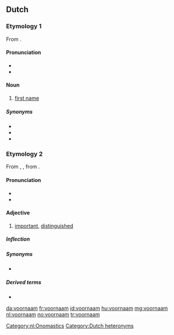 ==Dutch==

===Etymology 1===
From {{prefix|voor|naam|lang=nl}}.

====Pronunciation====
* {{IPA|/ˈvoːrˌnaːm/|lang=nl}}
* {{audio|Nl-vóórnaam.ogg|Audio|lang=nl}}

====Noun====
{{nl-noun|m|-en|voornaampje}}

# [[first name]]

=====Synonyms=====
* {{l|nl|doopnaam}}
* {{l|nl|persoonsnaam}}
* {{l|nl|roepnaam}}

===Etymology 2===
From {{inh|nl|dum|voorneem}}, {{m|dum|voornaem}}, from {{der|nl|gmh|vornēme}}.

====Pronunciation====
* {{IPA|/voːrˈnaːm/|lang=nl}}
* {{audio|Nl-voornáám.ogg|Audio|lang=nl}}

====Adjective====
{{nl-adj|voornamer}}

# [[important]], [[distinguished]]

=====Inflection=====
{{nl-decl-adj|voorname}}

=====Synonyms=====
* {{l|nl|belangrijk}}

=====Derived terms=====
* {{l|nl|voornamelijk}}

[[Category:nl:Onomastics]]
[[Category:Dutch heteronyms]]

[[da:voornaam]]
[[fr:voornaam]]
[[id:voornaam]]
[[hu:voornaam]]
[[mg:voornaam]]
[[nl:voornaam]]
[[no:voornaam]]
[[tr:voornaam]]